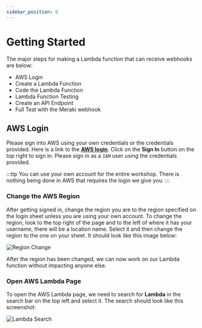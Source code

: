 ```yaml
---
sidebar_position: 0
---
```


# Getting Started

The major steps for making a Lambda function that can receive webhooks are below:

- AWS Login
- Create a Lambda Function
- Code the Lambda Function
- Lambda Function Testing
- Create an API Endpoint
- Full Test with the Meraki webhook

## AWS Login

Please sign into AWS using your own credentials or the credentials provided. Here is a link to the **[AWS login](https://aws.amazon.com/)**. Click on the **Sign In** button on the top right to sign in. Please sign in as a `IAM` user using the credentials provided.

:::tip
You can use your own account for the entire workshop. There is nothing being done in AWS that requires the login we give you.
:::

### Change the AWS Region

After getting signed in, change the region you are to the region specified on the login sheet unless you are using your own account. To change the region, look to the top right of the page and to the left of where it has your username, there will be a location name. Select it and then change the region to the one on your sheet. It should look like this image below:

![Region Change](../../static/img/region-change.png)

After the region has been changed, we can now work on our Lambda function without impacting anyone else.

### Open AWS Lambda Page

To open the AWS Lambda page, we need to search for **Lambda** in the search bar on the top left and select it. The search should look like this screenshot:

![Lambda Search](../../static/img/lambda-search.png)
